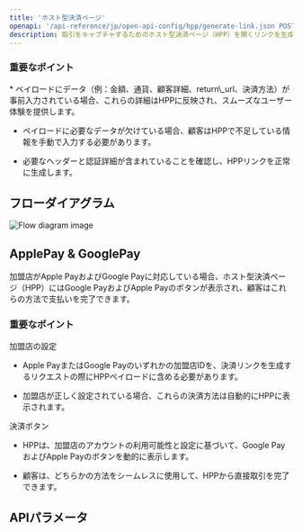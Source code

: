 ```yaml
---
title: 'ホスト型決済ページ'
openapi: '/api-reference/jp/open-api-config/hpp/generate-link.json POST /api/v1/server-to-server-interface/hpp/generate/link'
description: 取引をキャプチャするためのホスト型決済ページ（HPP）を開くリンクを生成します。 
---
```


### 重要なポイント

<Info>
  * ペイロードにデータ（例：金額、通貨、顧客詳細、return\_url、決済方法）が事前入力されている場合、これらの詳細はHPPに反映され、スムーズなユーザー体験を提供します。

  * ペイロードに必要なデータが欠けている場合、顧客はHPPで不足している情報を手動で入力する必要があります。

  * 必要なヘッダーと認証詳細が含まれていることを確認し、HPPリンクを正常に生成します。
</Info>

## フローダイアグラム

![Flow diagram image](/images/timeline-diagram/flows-API-HPP.svg)

## ApplePay & GooglePay

加盟店がApple PayおよびGoogle Payに対応している場合、ホスト型決済ページ（HPP）にはGoogle PayおよびApple Payのボタンが表示され、顧客はこれらの方法で支払いを完了できます。

### 重要なポイント

<Info>
  加盟店の設定

  * Apple PayまたはGoogle Payのいずれかの加盟店IDを、決済リンクを生成するリクエストの際にHPPペイロードに含める必要があります。

  * 加盟店が正しく設定されている場合、これらの決済方法は自動的にHPPに表示されます。

  決済ボタン

  * HPPは、加盟店のアカウントの利用可能性と設定に基づいて、Google PayおよびApple Payのボタンを動的に表示します。

  * 顧客は、どちらかの方法をシームレスに使用して、HPPから直接取引を完了できます。
</Info>

## APIパラメータ

